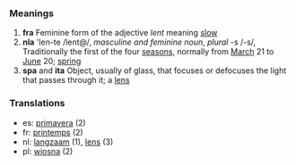 ===Meanings===
#'''fra''' Feminine form of the adjective ''lent'' meaning [[slow]]
#'''nla''' 'len-te /lent@/, ''masculine and feminine noun'', ''plural'' -s /-s/,  Traditionally the first of the four [[season]]s, normally from [[March]] 21 to [[June]] 20; [[spring]]
#'''spa''' and '''ita''' Object, usually of glass, that focuses or defocuses the light that passes through it; a [[lens]]

===Translations===
*es: [[primavera]] (2)
*fr: [[printemps]] (2)
*nl: [[langzaam]] (1), [[lens]] (3)
*pl: [[wiosna]] (2)